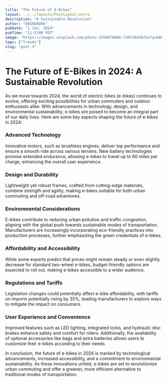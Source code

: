 ```yaml
---
title: "The Future of E-Bikes"
layout: ../../layouts/PostLayout.astro
description: "A Sustainable Revolution"
author: "EBIKENOOK"
pubDate: "1 Jan, 2024"
pubTime: "11:57AM PDT"
image: "https://images.unsplash.com/photo-1558978806-73073843b15e?q=80&w=2340&auto=format&fit=crop&ixlib=rb-4.0.3&ixid=M3wxMjA3fDB8MHxwaG90by1wYWdlfHx8fGVufDB8fHx8fA%3D%3D"
tags: ["Trends"]
slug: "post-3"
---
```


# The Future of E-Bikes in 2024: A Sustainable Revolution

As we move towards 2024, the world of electric bikes (e-bikes) continues to evolve, offering exciting possibilities for urban commuters and outdoor enthusiasts alike. With advancements in technology, design, and environmental sustainability, e-bikes are poised to become an integral part of our daily lives. Here are some key aspects shaping the future of e-bikes in 2024:

### Advanced Technology

Innovative motors, such as brushless engines, deliver top performance and ensure a smooth ride across various terrains. New battery technologies promise extended endurance, allowing e-bikes to travel up to 60 miles per charge, enhancing the overall user experience.

### Design and Durability

Lightweight yet robust frames, crafted from cutting-edge materials, combine strength and agility, making e-bikes suitable for both urban commuting and off-road adventures.

### Environmental Considerations

E-bikes contribute to reducing urban pollution and traffic congestion, aligning with the global push towards sustainable modes of transportation. Manufacturers are increasingly incorporating eco-friendly practices into production processes, further emphasizing the green credentials of e-bikes.

### Affordability and Accessibility

While some experts predict that prices might remain steady or even slightly decrease for standard two-wheel e-bikes, budget-friendly options are expected to roll out, making e-bikes accessible to a wider audience.

### Regulations and Tariffs

Legislation changes could potentially affect e-bike affordability, with tariffs on imports potentially rising by 35%, leading manufacturers to explore ways to mitigate the impact on consumers.

### User Experience and Convenience

Improved features such as LED lighting, integrated locks, and hydraulic disc brakes enhance safety and comfort for riders. Additionally, the availability of optional accessories like bags and extra batteries allows users to customize their e-bikes according to their needs.

In conclusion, the future of e-bikes in 2024 is marked by technological advancements, increased accessibility, and a commitment to environmental sustainability. As these innovations unfold, e-bikes are set to revolutionize urban commuting and offer a greener, more efficient alternative to traditional modes of transportation.
